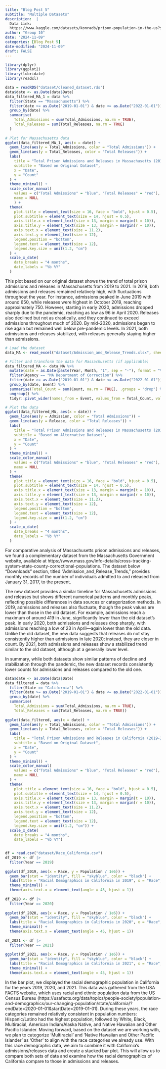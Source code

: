 ```yaml
---
title: "Blog Post 5"
subtitle: "Multiple Datasets"
description:  |
  Data Link:
  https://www.kaggle.com/datasets/konradb/prison-population-in-the-us?select=populations_states.csv
author: "Group 10"
date: "2024-11-09"
categories: [Blog Post 5]
date-modified: "2024-11-09"
draft: FALSE
---
```

```r
library(dplyr)
library(ggplot2)
library(lubridate)
library(readxl)
```

```r
data = readRDS("dataset/cleaned_dataset.rds")
data$date <- as.Date(data$Date)
data_filtered_MA_1 = data %>%
  filter(State == "Massachusetts") %>%
  filter(date >= as.Date("2019-01-01") & date <= as.Date("2022-01-01")) %>%
  group_by(date) %>%
  summarise(
    Total_Admissions = sum(Total_Admissions, na.rm = TRUE),
    Total_Releases = sum(Total_Releases, na.rm = TRUE)
  )
 
# Plot for Massachusetts data
ggplot(data_filtered_MA_1, aes(x = date)) +
  geom_line(aes(y = Total_Admissions, color = "Total Admissions")) +
  geom_line(aes(y = Total_Releases, color = "Total Releases")) +
  labs(
    title = "Total Prison Admissions and Releases in Massachusetts (2019-2022)",
    subtitle = "Based on Original Dataset",
    x = "Date",
    y = "Count"
  ) +
  theme_minimal() +
  scale_color_manual(
    values = c("Total Admissions" = "blue", "Total Releases" = "red"),
    name = NULL 
    ) +
  theme(
    plot.title = element_text(size = 16, face = "bold", hjust = 0.5), 
    plot.subtitle = element_text(size = 14, hjust = 0.5), 
    axis.title.x = element_text(size = 13, margin = margin(t = 10)), 
    axis.title.y = element_text(size = 13, margin = margin(r = 10)),  
    axis.text.x = element_text(size = 11.2), 
    axis.text.y = element_text(size = 12), 
    legend.position = "bottom",
    legend.text = element_text(size = 12), 
    legend.key.size = unit(1.2, "cm") 
  ) +
  scale_x_date(
    date_breaks = "4 months",  
    date_labels = "%b %Y"      
  )
```
This plot based on our original dataset shows the trend of total prison admissions and releases in Massachusetts from 2019 to 2021. In 2019, both admissions and releases remained relatively high, with fluctuations throughout the year. For instance, admissions peaked in June 2019 with around 650, while releases were highest in October 2019, reaching approximately 750. However, starting in early 2020, admissions dropped sharply due to the pandemic, reaching as low as 96 in April 2020. Releases also declined but not as drastically, and they continued to exceed admissions throughout much of 2020. By mid-2020, admissions began to rise again but remained well below pre-pandemic levels. In 2021, both admissions and releases stabilized, with releases generally staying higher than admissions.

```r
# Load the dataset
data_MA <- read_excel("dataset/Admission_and_Release_Trends.xlsx", sheet = "Admission_and_Release_Trends")

# Filter and transform the data for Massachusetts (if applicable)
data_filtered_MA <- data_MA %>%
  mutate(date = as.Date(paste(Year, Month, "1", sep = "-"), format = "%Y-%B-%d")) %>%
  filter(Agency == "MA Department of Correction") %>%
  filter(date >= as.Date("2019-01-01") & date <= as.Date("2022-01-01")) %>%
  group_by(date, Event) %>%
  summarise(Total_Count = sum(Count, na.rm = TRUE), .groups = "drop") %>%
  ungroup() %>%
  tidyr::pivot_wider(names_from = Event, values_from = Total_Count, values_fill = 0)

# Plot the data
ggplot(data_filtered_MA, aes(x = date)) +
  geom_line(aes(y = Admission, color = "Total Admissions")) +
  geom_line(aes(y = Release, color = "Total Releases")) +
  labs(
    title = "Total Prison Admissions and Releases in Massachusetts (2019-2022)",
    subtitle = "Based on Alternative Dataset",
    x = "Date",
    y = "Count"
  ) +
  theme_minimal() +
  scale_color_manual(
    values = c("Total Admissions" = "blue", "Total Releases" = "red"),
    name = NULL
  ) +
  theme(
    plot.title = element_text(size = 16, face = "bold", hjust = 0.5),
    plot.subtitle = element_text(size = 14, hjust = 0.5), 
    axis.title.x = element_text(size = 13, margin = margin(t = 10)),
    axis.title.y = element_text(size = 13, margin = margin(r = 10)),
    axis.text.x = element_text(size = 11.2),
    axis.text.y = element_text(size = 12),
    legend.position = "bottom",
    legend.text = element_text(size = 12),
    legend.key.size = unit(1.2, "cm")
  ) +
  scale_x_date(
    date_breaks = "4 months",
    date_labels = "%b %Y"
  )
```
For comparative analysis of Massachusetts prison admissions and releases, we found a complementary dataset from the Massachusetts Government website, available at https://www.mass.gov/info-details/cross-tracking-system-state-county-correctional-populations. The dataset below "Downloads" section, titled "Admission_and_Release_Trends," provides monthly records of the number of individuals admitted to and released from January 31, 2017, to the present.

The new dataset provides a similar timeline for Massachusetts admissions and releases but shows different numerical patterns and monthly peaks, reflecting possible differences in data sources or categorization methods. In 2019, admissions and releases also fluctuate, though the peak values are lower than those in the old dataset. For example, admissions reach a maximum of around 419 in June, significantly lower than the old dataset’s peak. In early 2020, both admissions and releases drop sharply, with admissions reaching a low of 23 in April—again lower than the old data. Unlike the old dataset, the new data suggests that releases do not stay consistently higher than admissions in late 2020; instead, they are closer in count. By 2021, both admissions and releases show a stabilized trend similar to the old dataset, although at a generally lower level.

In summary, while both datasets show similar patterns of decline and stabilization through the pandemic, the new dataset records consistently lower counts for admissions and releases compared to the old one.



```r
data$date <- as.Date(data$Date)
data_filtered = data %>%
  filter(State == "California") %>%
  filter(date >= as.Date("2019-01-01") & date <= as.Date("2022-01-01")) %>%
  group_by(date) %>%
  summarise(
    Total_Admissions = sum(Total_Admissions, na.rm = TRUE),
    Total_Releases = sum(Total_Releases, na.rm = TRUE))
 
ggplot(data_filtered, aes(x = date)) +
  geom_line(aes(y = Total_Admissions, color = "Total Admissions")) +
  geom_line(aes(y = Total_Releases, color = "Total Releases")) +
  labs(
    title = "Total Prison Admissions and Releases in California (2019-2022)",
    subtitle = "Based on Original Dataset",
    x = "Date",
    y = "Count"
  ) +
  theme_minimal() +
  scale_color_manual(
    values = c("Total Admissions" = "blue", "Total Releases" = "red"),
    name = NULL 
  ) +
  theme(
    plot.title = element_text(size = 16, face = "bold", hjust = 0.5), 
    plot.subtitle = element_text(size = 14, hjust = 0.5), 
    axis.title.x = element_text(size = 13, margin = margin(t = 10)), 
    axis.title.y = element_text(size = 13, margin = margin(r = 10)),  
    axis.text.x = element_text(size = 11.2), 
    axis.text.y = element_text(size = 12), 
    legend.position = "bottom",
    legend.text = element_text(size = 12), 
    legend.key.size = unit(1.2, "cm")) +
  scale_x_date(
    date_breaks = "4 months",  
    date_labels = "%b %Y")
 
```


```r
df = read.csv("dataset/Race_California.csv")
df_2019 <- df |> 
  filter(Year == 2019)
 
ggplot(df_2019, aes(x = Race, y = Population / 1e6)) +
  geom_bar(stat = "identity", fill = "skyblue", color = "black") +
  labs(title = "Racial Demographics in California in 2019", x = "Race", y = "Population (in millions)") +
  theme_minimal() +
  theme(axis.text.x = element_text(angle = 45, hjust = 1))
 
df_2020 <- df |> 
  filter(Year == 2020)
 
ggplot(df_2020, aes(x = Race, y = Population / 1e6)) +
  geom_bar(stat = "identity", fill = "skyblue", color = "black") +
  labs(title = "Racial Demographics in California in 2020", x = "Race", y = "Population (in millions)") +
  theme_minimal() +
  theme(axis.text.x = element_text(angle = 45, hjust = 1))
 
df_2021 <- df |> 
  filter(Year == 2021)
 
ggplot(df_2021, aes(x = Race, y = Population / 1e6)) +
  geom_bar(stat = "identity", fill = "skyblue", color = "black") +
  labs(title = "Racial Demographics in California in 2021", x = "Race", y = "Population (in millions)") +
  theme_minimal() +
  theme(axis.text.x = element_text(angle = 45, hjust = 1))
```

In the bar plot, we displayed the racial demographic population in California for the years 2019, 2020, and 2021. This data was gathered from the USA FACTS website, which uses racial and ethnic population data from the US Census Bureau (https://usafacts.org/data/topics/people-society/population-and-demographics/our-changing-population/state/california/?endDate=2020-01-01&startDate=2019-01-01). During these years, the race categories remained relatively consistent in population numbers: Hispanic/Latino had the highest population, followed by White, Black, Multiracial, American Indian/Alaska Native, and Native Hawaiian and Other Pacific Islander. Moving forward, based on the dataset we are working with, we plan to categorize ‘Multiracial’ and ‘Native Hawaiian and Other Pacific Islander’ as ‘Other’ to align with the race categories we already use. With this race demographic data, we aim to combine it with California's admissions/releases data and create a stacked bar plot. This will allow us to compare both sets of data and examine how the racial demographics of California compare to those in admissions and releases. 